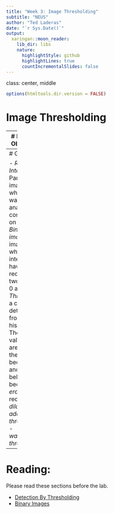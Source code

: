 ```yaml
---
title: "Week 3: Image Thresholding"
subtitle: "NEUS"
author: "Ted Laderas"
date: "`r Sys.Date()`"
output:
  xaringan::moon_reader:
    lib_dir: libs
    nature:
      highlightStyle: github
      highlightLines: true
      countIncrementalSlides: false
---
```

class: center, middle
```r
options(htmltools.dir.version = FALSE)
```
# Image Thresholding

---
# Learning Objectives

- **Select** a *region of interest* in an image
- **Select** an *image threshold* to *binarize* an image
- Apply *Otsu's method* to select a threshold on an image
- Apply *erosion* and *dilation* to a binarized image

---
# Glossary

- *Region of Interest* - Part of an image where you want the analysis to concentrate on
- *Binarized image* - an image whose intensities have been reduced to two values: 0 and 1.
- *Threshold* - a cutoff determined from a histogram. Those values that are above the cutoff become 1, and those below become 2
- *erosion* - reduce 
- *dilation* - 
- *adaptive thresholding*
- *watershed thresholding*

---
# Reading:

Please read these sections before the lab.

- [Detection By Thresholding](https://petebankhead.gitbooks.io/imagej-intro/content/chapters/thresholding/thresholding.html)
- [Binary Images](https://petebankhead.gitbooks.io/imagej-intro/content/chapters/binary/binary.html)